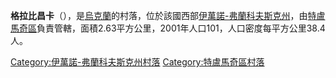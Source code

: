 {{coord|48|52|44|N|25|6|58|E|scale:30000|display=title}}

'''格拉比昌卡'''（{{lang-uk|Грабичанка}}），是[[烏克蘭|烏克蘭]]的村落，位於該國西部[[伊萬諾-弗蘭科夫斯克州|伊萬諾-弗蘭科夫斯克州]]，由[[特盧馬奇區|特盧馬奇區]]負責管轄，面積2.63平方公里，2001年人口101，人口密度每平方公里38.4人。

{{DEFAULTSORT:Грабичанка}}
[[Category:伊萬諾-弗蘭科夫斯克州村落|Category:伊萬諾-弗蘭科夫斯克州村落]]
[[Category:特盧馬奇區村落|Category:特盧馬奇區村落]]


{{IvanoFrankivsk-geo-stub}}